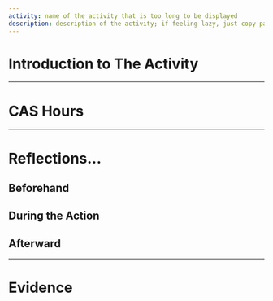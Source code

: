 ```yaml
---
activity: name of the activity that is too long to be displayed
description: description of the activity; if feeling lazy, just copy page the introduction here lol
---
```


# Introduction to The Activity

---

# CAS Hours

<CASStrandsHours creativityHours={1} activityHours={2.3} serviceHours={1.7} />

---

# Reflections...

## Beforehand

## During the Action

## Afterward

---

# Evidence
